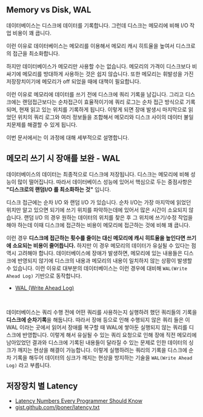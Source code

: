 ## Memory vs Disk, WAL
데이터베이스는 디스크에 데이터를 기록합니다. 그런데 디스크는 메모리에 비해 I/O 작업 비용이 꽤 큽니다.<br/>

이런 이유로 데이터베이스는 메모리를 이용해서 메모리 캐시 히트율을 높여서 디스크로의 접근을 최소화합니다.<br/>

하지만 데이터베이스가 메모리만 사용할 수는 없습니다. 메모리의 가격이 디스크보다 비싸기에 메모리를 방대하게 사용하는 것은 쉽지 않습니다. 또한 메모리는 휘발성을 가진 저장장치이기에 메모리가 off 되었을 때에 대책이 필요합니다.<br/>

이런 이유로 메모리에 데이터를 쓰기 전에 디스크에 쿼리 기록을 남깁니다. 그리고 디스크에는 랜덤접근보다는 순차접근이 효율적이기에 쿼리 로그는 순차 접근 방식으로 기록되며, 현재 읽고 있는 위치를 기록하게 됩니다. 이렇게 되면 장애 발생시 마지막으로 읽었던 위치의 쿼리 로그와 여러 정보들을 조합해서 메모리와 디스크 사이의 데이터 불일치문제를 해결할 수 있게 됩니다.<br/>

이번 문서에서는 이 과정에 대해 세부적으로 설명합니다.<br/>

## 메모리 쓰기 시 장애를 보완 - WAL

데이터베이스의 데이터는 최종적으로 디스크에 저장됩니다. 디스크는 메모리에 비해 성능이 많이 떨어집니다. 따라서 데이터베이스 성능에 있어서 핵심으로 두는 중점사항은 **"디스크로의 랜덤I/O 를 최소화하는 것"** 입니다.<br/>

디스크 접근에는 순차 I/O 와 랜덤 I/O 가 있습니다. 순차 I/O는 가장 마지막에 읽었던 위치만 알고 있으면 되기에 쓰기 위치를 파악하는데에 있어서 많은 시간이 소요되지 않습니다. 랜덤 I/O 의 경우 원하는 데이터의 위치를 찾은 후 그 위치에 쓰기/수정 작업을 해야 하는데 이때 디스크에 접근하는 비용이 메모리에 접근하는 것에 비해 꽤 큽니다.<br/>

이런 경우 **디스크에 접근하는 횟수를 줄이는 대신 메모리에 캐시 히트율을 높인다면 쓰기에 소요되는 비용이 줄어듭니다.** 하지만 이 경우 메모리의 데이터가 유실될 수 있다는 점 역시 고려해야 합니다. 데이터베이스에 장애가 발생하면, 메모리에 있는 내용들은 디스크에 반영되지 않기에 디스크의 내용과 메모리의 내용이 일치하지 않는 상황이 발생할 수 있습니다. 이런 이유로 대부분의 데이터베이스는 이런 경우에 대비해 `WAL(Write Ahead Log)` 기반으로 동작합니다.<br/>



- [WAL (Write Ahead Log)](https://ko.wikipedia.org/wiki/%EB%A1%9C%EA%B7%B8_%EC%84%A0%ED%96%89_%EA%B8%B0%EC%9E%85)

<br/>



데이터베이스는 쿼리 수행 전에 어떤 쿼리를 사용하는지 실행하려 했던 쿼리들의 기록을 **디스크에 순차기록**을 해둡니다. 따라서 장애 등으로 인해 수행되지 않은 쿼리 들은 이 WAL 이라는 곳에서 읽어서 장애를 복구할 때 WAL에 쌓아둔 실행되지 않는 쿼리를 디스크에 반영합니다. 이렇게 해서 유실될 수 있는 쿼리 요청으로 인해 장애 직전 메모리에 남아있었던 결과와 디스크에 기록된 내용들이 달라질 수 있는 문제로 인한 데이터의 싱크가 깨지는 현상을 해결이 가능합니다. 이렇게 실행하려는 쿼리의 기록을 디스크에 순차 기록을 해두어 데이터의 싱크가 깨지는 현상을 방지하는 기술을 `WAL(Write Ahead Log)` 라고 부릅니다. <br/>



## 저장장치 별 Latency

- [Latency Numbers Every Programmer Should Know](https://colin-scott.github.io/personal_website/research/interactive_latency.html)
- [gist.github.com/jboner/latency.txt](https://gist.github.com/jboner/2841832)

<br/>